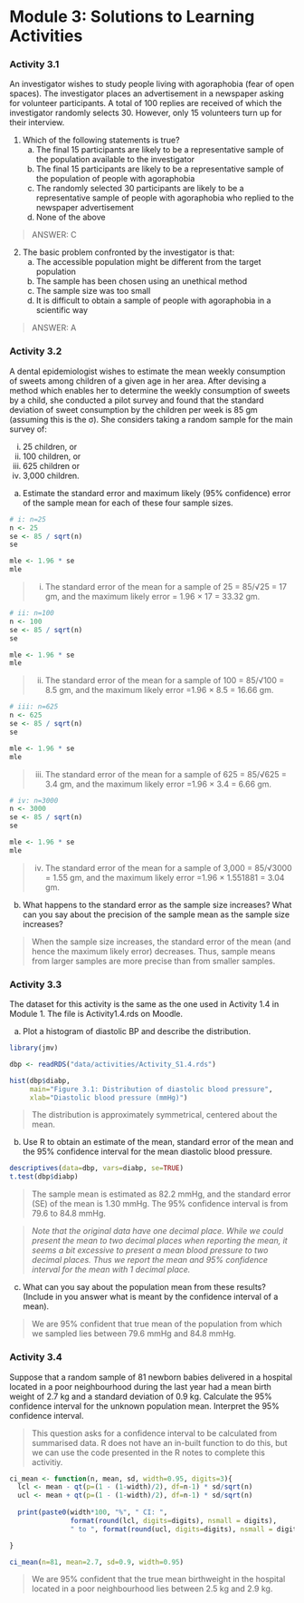 # Module 3: Solutions to Learning Activities {-}

### Activity 3.1 {-}

An investigator wishes to study people living with agoraphobia (fear of open spaces). The investigator places an advertisement in a newspaper asking for volunteer participants. A total of 100 replies are received of which the investigator randomly selects 30. However, only 15 volunteers turn up for their interview.

1.	Which of the following statements is true?
    a)	The final 15 participants are likely to be a representative sample of the population available to the investigator
    b)	The final 15 participants are likely to be a representative sample of the population of people with agoraphobia
    c)	The randomly selected 30 participants are likely to be a representative sample of people with agoraphobia who replied to the newspaper advertisement
    d)	None of the above

> ANSWER: C

2.	The basic problem confronted by the investigator is that:
    a)	The accessible population might be different from the target population
    b)	The sample has been chosen using an unethical method
    c)	The sample size was too small
    d)	It is difficult to obtain a sample of people with agoraphobia in a scientific way

> ANSWER: A

### Activity 3.2 {-}

A dental epidemiologist wishes to estimate the mean weekly consumption of sweets among children of a given age in her area. After devising a method which enables her to determine the weekly consumption of sweets by a child, she conducted a pilot survey and found that the standard deviation of sweet consumption by the children per week is 85 gm (assuming this is the σ). She considers taking a random sample for the main survey of:

i) 25 children, or 
ii) 100 children, or 
iii) 625 children or 
iv) 3,000 children.

a)	Estimate the standard error and maximum likely (95% confidence) error of the sample mean for each of these four sample sizes.

```r
# i: n=25
n <- 25
se <- 85 / sqrt(n)
se

mle <- 1.96 * se
mle
```

> i) The standard error of the mean for a sample of 25 = 85/√25 = 17 gm, and the maximum likely error = 1.96 × 17 = 33.32 gm.

```r
# ii: n=100
n <- 100
se <- 85 / sqrt(n)
se

mle <- 1.96 * se
mle
```

> ii) The standard error of the mean for a sample of 100 = 85/√100 = 8.5 gm, and the maximum likely error =1.96 × 8.5 = 16.66 gm.

```r
# iii: n=625
n <- 625
se <- 85 / sqrt(n)
se

mle <- 1.96 * se
mle
```

> iii) The standard error of the mean for a sample of 625 = 85/√625 = 3.4 gm, and the maximum likely error =1.96 × 3.4 = 6.66 gm.

```r
# iv: n=3000
n <- 3000
se <- 85 / sqrt(n)
se

mle <- 1.96 * se
mle
```

> iv) The standard error of the mean for a sample of 3,000 = 85/√3000 = 1.55 gm, and the maximum likely error =1.96 × 1.551881 = 3.04 gm.

b)	What happens to the standard error as the sample size increases? What can you say about the precision of the sample mean as the sample size increases?

> When the sample size increases, the standard error of the mean (and hence the maximum likely error) decreases. Thus, sample means from larger samples are more precise than from smaller samples.


### Activity 3.3 {-}

The dataset for this activity is the same as the one used in Activity 1.4 in Module 1. The file is Activity1.4.rds on Moodle.

a) Plot a histogram of diastolic BP and describe the distribution.

```r
library(jmv)

dbp <- readRDS("data/activities/Activity_S1.4.rds")

hist(dbp$diabp, 
     main="Figure 3.1: Distribution of diastolic blood pressure", 
     xlab="Diastolic blood pressure (mmHg)")
```

> The distribution is approximately symmetrical, centered about the mean.

b) Use R to obtain an estimate of the mean, standard error of the mean and the 95% confidence interval for the mean diastolic blood pressure.

```r
descriptives(data=dbp, vars=diabp, se=TRUE)
t.test(dbp$diabp)
```

> The sample mean is estimated as 82.2 mmHg, and the standard error (SE) of the mean is 1.30 mmHg. The 95% confidence interval is from 79.6 to 84.8 mmHg.

> *Note that the original data have one decimal place. While we could present the mean to two decimal places when reporting the mean, it seems a bit excessive to present a mean blood pressure to two decimal places. Thus we report the mean and 95% confidence interval for the mean with 1 decimal place.*

c) What can you say about the population mean from these results? (Include in you answer what is meant by the confidence interval of a mean).

> We are 95% confident that true mean of the population from which we sampled lies between 79.6 mmHg and 84.8 mmHg.


### Activity 3.4 {-}

Suppose that a random sample of 81 newborn babies delivered in a hospital located in a poor neighbourhood during the last year had a mean birth weight of 2.7 kg and a standard deviation of 0.9 kg. Calculate the 95% confidence interval for the unknown population mean. Interpret the 95% confidence interval.

> This question asks for a confidence interval to be calculated from summarised data. R does not have an in-built function to do this, but we can use the code presented in the R notes to complete this activitiy.

```r
ci_mean <- function(n, mean, sd, width=0.95, digits=3){
  lcl <- mean - qt(p=(1 - (1-width)/2), df=n-1) * sd/sqrt(n)
  ucl <- mean + qt(p=(1 - (1-width)/2), df=n-1) * sd/sqrt(n)
  
  print(paste0(width*100, "%", " CI: ", 
               format(round(lcl, digits=digits), nsmall = digits),
               " to ", format(round(ucl, digits=digits), nsmall = digits) ))

}

ci_mean(n=81, mean=2.7, sd=0.9, width=0.95)
```

> We are 95% confident that the true mean birthweight in the hospital located in a poor neighbourhood lies between 2.5 kg and 2.9 kg.